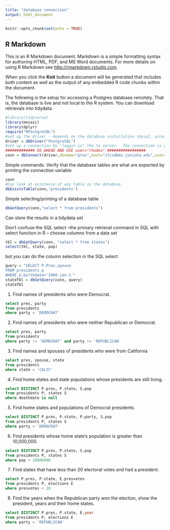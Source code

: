 ```yaml
---
title: "database connection"
output: html_document
---
```


```r
knitr::opts_chunk$set(echo = TRUE)
```

## R Markdown

This is an R Markdown document. Markdown is a simple formatting syntax for authoring HTML, PDF, and MS Word documents. For more details on using R Markdown see <http://rmarkdown.rstudio.com>.

When you click the **Knit** button a document will be generated that includes both content as well as the output of any embedded R code chunks within the document. 

The following is the setup for accessing a Postgres database remotely. That is, the database is live and not local to the R system.  You can download retrievals into tidydata.

```r
#library(tidyverse)
library(mosaic)
library(dplyr)
require("RPostgreSQL")
#set up the driver --depends on the database installation (mysql, access, sqlserver are other options)
driver = dbDriver("PostgreSQL")
#set up a connection by "loggin in" the to server.  The connection is your link to the database
############# GO AHEAD AND USE user="rhodes" #################
conn = dbConnect(driver,dbname="pres",host="itcsdbms.juniata.edu",user="rhodes", port=5432)

```

Simple commands.
Verify that the database tables are what are expected by printing the connection variable

```r
conn
#Can look at existence of any table in the database
dbExistsTable(conn,'presidents')
```

Simple selecting/printing of a database table 
```r
dbGetQuery(conn,"select * from presidents")
```
Can store the results in a tidydata set

Don't confuse the SQL select --the primary retrieval command in SQL
with select function in R -- choose columns from a data set
```r
tbl = dbGetQuery(conn, "select * from states")
select(tbl, state, pop)
```
but you can do the column selection in the SQL select
```r
query = "SELECT P.Pres,spouse    
FROM presidents p   
WHERE p.birthdate>'1900-jan-1'"
stateTbl = dbGetQuery(conn, query)
stateTbl
```


1. Find names of presidents who were Democrat.
```sql
select pres, party
from presidents 
where party = 'DEMOCRAT'
```


2. Find names of presidents who were neither Republican or Democrat.
```sql
select pres, party
from presidents
where party != 'DEMOCRAT' and party != 'REPUBLICAN'
```


3. Find names and spouses of presidents who were from California
```sql
select pres, spouse, state
from presidents
where state = 'CALIF'
```


4. Find home states and state populations whose presidents are still living.
```sql
select DISTINCT P.pres, P.state, S.pop
from presidents P, states S
where deathdate is null
```


5. Find home states and populations of Democrat presidents.
```sql
select DISTINCT P.pres, P.state, P.party, S.pop
from presidents P, states S
where party = 'DEMOCRAT'
```


6. Find presidents whose home state's population is greater than 10,000,000.

```sql
select DISTINCT P.pres, P.state, S.pop
from presidents P, states S
where pop > 10000000
```

7. Find states that have less than 20 electoral votes and had a president.
```sql
select P.pres, P.state, E.presvotes
from presidents P, elections E
where presvotes < 20
```


8. Find the years when the Republican party won the election, show the president, years and their home  states.
```sql
select DISTINCT P.pres, P.state, E.year
from presidents P, elections E
where party = 'REPUBLICAN'
```



